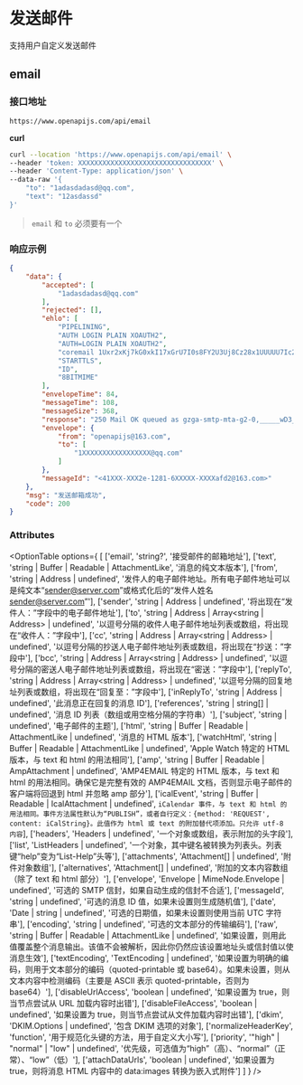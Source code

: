 
# 发送邮件

支持用户自定义发送邮件

<LoginWarn />

## <OptionBadge type="post" />email

### 接口地址

```url
https://www.openapijs.com/api/email
```

**curl**

```bash
curl --location 'https://www.openapijs.com/api/email' \
--header 'token: XXXXXXXXXXXXXXXXXXXXXXXXXXXXXXXXX' \
--header 'Content-Type: application/json' \
--data-raw '{
    "to": "1adasdadasd@qq.com",
    "text": "12asdassd"
}'
```

> `email` 和 `to` 必须要有一个

### 响应示例

```json
{
    "data": {
        "accepted": [
            "1adasdadasd@qq.com"
        ],
        "rejected": [],
        "ehlo": [
            "PIPELINING",
            "AUTH LOGIN PLAIN XOAUTH2",
            "AUTH=LOGIN PLAIN XOAUTH2",
            "coremail 1Uxr2xKj7kG0xkI17xGrU7I0s8FY2U3Uj8Cz28x1UUUUU7Ic2I0Y2UFNl6EmUCa0xDrUUUUj",
            "STARTTLS",
            "ID",
            "8BITMIME"
        ],
        "envelopeTime": 84,
        "messageTime": 108,
        "messageSize": 368,
        "response": "250 Mail OK queued as gzga-smtp-mta-g2-0,_____wD3_60X9NhmV3GZCQ--.53448S2 1725494295",
        "envelope": {
            "from": "openapijs@163.com",
            "to": [
                "1XXXXXXXXXXXXXXXXX@qq.com"
            ]
        },
        "messageId": "<41XXX-XXX2e-1281-6XXXXX-XXXXafd2@163.com>"
    },
    "msg": "发送邮箱成功",
    "code": 200
}
```

### Attributes

<OptionTable
  options={
    [
    ['email', 'string?', '接受邮件的邮箱地址'],
    ['text', 'string | Buffer | Readable | AttachmentLike', '消息的纯文本版本'],
    ['from', 'string | Address | undefined', '发件人的电子邮件地址。所有电子邮件地址可以是纯文本“sender@server.com”或格式化后的“发件人姓名 <sender@server.com>”'],
    ['sender', 'string | Address | undefined', '将出现在“发件人：”字段中的电子邮件地址'],
    ['to', 'string | Address | Array<string | Address> | undefined', '以逗号分隔的收件人电子邮件地址列表或数组，将出现在“收件人：”字段中'],
    ['cc', 'string | Address | Array<string | Address> | undefined', '以逗号分隔的抄送人电子邮件地址列表或数组，将出现在“抄送：”字段中'],
    ['bcc', 'string | Address | Array<string | Address> | undefined', '以逗号分隔的密送人电子邮件地址列表或数组，将出现在“密送：”字段中'],
    ['replyTo', 'string | Address | Array<string | Address> | undefined', '以逗号分隔的回复地址列表或数组，将出现在“回复至：”字段中'],
    ['inReplyTo', 'string | Address | undefined', '此消息正在回复的消息 ID'],
    ['references', 'string | string[] | undefined', '消息 ID 列表（数组或用空格分隔的字符串）'],
    ['subject', 'string | undefined', '电子邮件的主题'],
    ['html', 'string | Buffer | Readable | AttachmentLike | undefined', '消息的 HTML 版本'],
    ['watchHtml', 'string | Buffer | Readable | AttachmentLike | undefined', 'Apple Watch 特定的 HTML 版本，与 text 和 html 的用法相同'],
    ['amp', 'string | Buffer | Readable | AmpAttachment | undefined', 'AMP4EMAIL 特定的 HTML 版本，与 text 和 html 的用法相同。确保它是完整有效的 AMP4EMAIL 文档，否则显示电子邮件的客户端将回退到 html 并忽略 amp 部分'],
    ['icalEvent', 'string | Buffer | Readable | IcalAttachment | undefined', `iCalendar 事件，与 text 和 html 的用法相同。事件方法属性默认为“PUBLISH”，或者自行定义：{method: 'REQUEST', content: iCalString}。此值作为 html 或 text 的附加替代项添加。只允许 utf-8 内容`],
    ['headers', 'Headers | undefined', '一个对象或数组，表示附加的头字段'],
    ['list', 'ListHeaders | undefined', '一个对象，其中键名被转换为列表头。列表键“help”变为“List-Help”头等'],
    ['attachments', 'Attachment[] | undefined', '附件对象数组'],
    ['alternatives', 'Attachment[] | undefined', '附加的文本内容数组（除了 text 和 html 部分）'],
    ['envelope', 'Envelope | MimeNode.Envelope | undefined', '可选的 SMTP 信封，如果自动生成的信封不合适'],
    ['messageId', 'string | undefined', '可选的消息 ID 值，如果未设置则生成随机值'],
    ['date', 'Date | string | undefined', '可选的日期值，如果未设置则使用当前 UTC 字符串'],
    ['encoding', 'string | undefined', '可选的文本部分的传输编码'],
    ['raw', 'string | Buffer | Readable | AttachmentLike | undefined', '如果设置，则用此值覆盖整个消息输出。该值不会被解析，因此你仍然应该设置地址头或信封值以使消息生效'],
    ['textEncoding', 'TextEncoding | undefined', '如果设置为明确的编码，则用于文本部分的编码（quoted-printable 或 base64）。如果未设置，则从文本内容中检测编码（主要是 ASCII 表示 quoted-printable，否则为 base64）'],
    ['disableUrlAccess', 'boolean | undefined', '如果设置为 true，则当节点尝试从 URL 加载内容时出错'],
    ['disableFileAccess', 'boolean | undefined', '如果设置为 true，则当节点尝试从文件加载内容时出错'],
    ['dkim', 'DKIM.Options | undefined', '包含 DKIM 选项的对象'],
    ['normalizeHeaderKey', 'function', '用于规范化头键的方法，用于自定义大小写'],
    ['priority', '"high" | "normal" | "low" | undefined', '优先级，可选值为“high”（高）、“normal”（正常）、“low”（低）'],
    ['attachDataUrls', 'boolean | undefined', '如果设置为 true，则将消息 HTML 内容中的 data:images 转换为嵌入式附件']
]
  }
/>